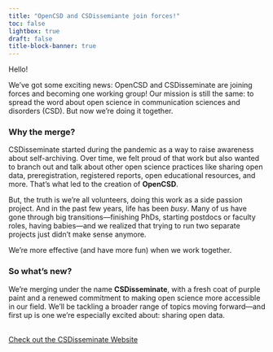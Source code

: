 ```yaml
---
title: "OpenCSD and CSDissemiante join forces!"
toc: false
lightbox: true
draft: false
title-block-banner: true
---
```


Hello!

We’ve got some exciting news: OpenCSD and CSDisseminate are joining forces and becoming one working group! Our mission is still the same: to spread the word about open science in communication sciences and disorders (CSD). But now we’re doing it together.

### Why the merge?

CSDisseminate started during the pandemic as a way to raise awareness about self-archiving. Over time, we felt proud of that work but also wanted to branch out and talk about other open science practices like sharing open data, preregistration, registered reports, open educational resources, and more. That’s what led to the creation of **OpenCSD**.

But, the truth is we’re all volunteers, doing this work as a side passion project. And in the past few years, life has been *busy*. Many of us have gone through big transitions—finishing PhDs, starting postdocs or faculty roles, having babies—and we realized that trying to run two separate projects just didn’t make sense anymore.

We’re more effective (and have more fun) when we work together.

### So what’s new?

We’re merging under the name **CSDisseminate**, with a fresh coat of purple paint and a renewed commitment to making open science more accessible in our field. We’ll be tackling a broader range of topics moving forward—and first up is one we’re especially excited about: sharing open data.
\
\

[Check out the CSDisseminate Website](https://www.csdisseminate.com/){.btn .btn-outline-primary .btn role="button" data-toggle="button"}\
\
